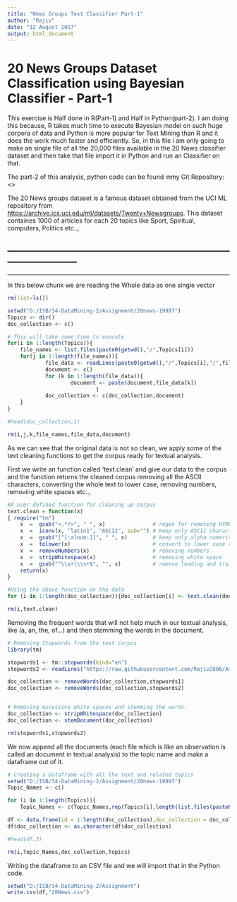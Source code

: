 ---
title: "News Groups Text Classifier Part-1"
author: "Rajiv"
date: "12 August 2017"
output: html_document
---

# 20 News Groups Dataset Classification using Bayesian Classifier - Part-1

This exercise is Half done in R(Part-1) and Half in Python(part-2). I am doing this because, R takes much time to execute Bayesian model on such huge corpora of data and Python is more popular for Text Mining than R and it does the work much faster and efficiently. So, in this file i am only going to make an single file of all the 20,000 files available in the 20 News classifier dataset and then take that file import it in Python and run an Classifier on that.

The part-2 of this analysis, python code can be found inmy Git Repository: <>

The 20 News groups dataset is a famous dataset obtained from the UCI ML repository from <https://archive.ics.uci.edu/ml/datasets/Twenty+Newsgroups>. This dataset containes 1000 of articles for each 20 topics like Sport, Spiritual, computers, Politics etc.., 


-----------------------------------------------------------------------------------------------
-----------------------------------------------------------------------------------------------
-----------------------------------------------------------------------------------------------
In this below chunk we are reading the Whole data as one single vector

```{r, message=FALSE, warning=FALSE}
rm(list=ls())

setwd("D:/ISB/34-DataMining-2/Assignment/20news-19997")
Topics <- dir()
doc_collection <- c()

# This will take some time to execute
for(i in 1:length(Topics)){
    file_names <- list.files(paste0(getwd(),"/",Topics[i]))
    for(j in 1:length(file_names)){ 
            file_data <- readLines(paste0(getwd(),"/",Topics[i],"/",file_names[j]),n = -1L)
            document <- c()
            for (k in 1:length(file_data)){
                    document <- paste(document,file_data[k])
                            }
            doc_collection <- c(doc_collection,document)
    }
}

#head(doc_collection,1)

rm(i,j,k,file_names,file_data,document)
```

As we can see that the original data is not so clean, we apply some of the text cleaning functions to get the corpus ready for textual analysis.

First we write an function called 'text.clean' and give our data to the corpus and the function returns the cleaned corpus removing all the ASCII characters, converting the whole text to lower case, removing numbers, removing white spaces etc..,

```{r, message=FALSE, warning=FALSE}
#A user defined function for cleaning up corpus
text.clean = function(x)    
{ require("tm")
    x  =  gsub("<.*?>", " ", x)               # regex for removing HTML tags
    x  =  iconv(x, "latin1", "ASCII", sub="") # Keep only ASCII characters
    x  =  gsub("[^[:alnum:]]", " ", x)        # keep only alpha numeric 
    x  =  tolower(x)                          # convert to lower case characters
    x  =  removeNumbers(x)                    # removing numbers
    x  =  stripWhitespace(x)                  # removing white space
    x  =  gsub("^\\s+|\\s+$", "", x)          # remove leading and trailing white space
    return(x)
}

#Using the above function on the data
for (i in 1:length(doc_collection)){doc_collection[i] <- text.clean(doc_collection[i])}

rm(i,text.clean)
```


Removing the frequent words that will not help much in our textual analysis, like (a, an, the, of...) and then stemming the words in the document.

```{r, message=FALSE, warning=FALSE}
# Removing Stopwords from the text corpus
library(tm)

stopwords1 <- tm::stopwords(kind="en")
stopwords2 <- readLines("https://raw.githubusercontent.com/Rajiv2806/Assignment/master/stopwords.txt")

doc_collection <- removeWords(doc_collection,stopwords1)
doc_collection <- removeWords(doc_collection,stopwords2)


# Removing excessive white spaces and stemming the words.
doc_collection <- stripWhitespace(doc_collection)
doc_collection <- stemDocument(doc_collection)

rm(stopwords1,stopwords2)
```



We now append all the documents (each file which is like an observation is called an document in textual analysis) to the topic name and make a dataframe out of  it.

```{r, message=FALSE, warning=FALSE}
# Creating a Dataframe with all the text and related topics
setwd("D:/ISB/34-DataMining-2/Assignment/20news-19997")
Topic_Names <- c()

for (i in 1:length(Topics)){
    Topic_Names <- c(Topic_Names,rep(Topics[i],length(list.files(paste0(getwd(),"/",Topics[i])))))}

df <- data.frame(id = 1:length(doc_collection),doc_collection = doc_collection,Topic_Names = Topic_Names )
df$doc_collection <- as.character(df$doc_collection)

#head(df,3)

rm(i,Topic_Names,doc_collection,Topics)
```


Writing the dataframe to an CSV file and we will import that in the Python code.

```{r}
setwd("D:/ISB/34-DataMining-2/Assignment")
write.csv(df,"20News.csv")
```

